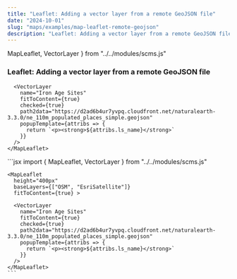```yaml
---
title: "Leaflet: Adding a vector layer from a remote GeoJSON file"
date: "2024-10-01"
slug: "maps/examples/map-leaflet-remote-geojson"
description: "Leaflet: Adding a vector layer from a remote GeoJSON file"
---
```


  MapLeaflet,
  VectorLayer
} from "../../modules/scms.js"


### Leaflet: Adding a vector layer from a remote GeoJSON file


<div className="row mt-3 mb-5 border-top border-bottom py-3">
  <div className="col-6">
    <MapLeaflet
      height="400px"
      baseLayers={["OSM", "EsriSatellite"]}
      fitToContent={true} >

      <VectorLayer
        name="Iron Age Sites"
        fitToContent={true}
        checked={true}
        path2data="https://d2ad6b4ur7yvpq.cloudfront.net/naturalearth-3.3.0/ne_110m_populated_places_simple.geojson"
        popupTemplate={attribs => {
          return `<p><strong>${attribs.ls_name}</strong>`
        }}
      />
    </MapLeaflet>

  </div>
  <div className="col-6">
    ```jsx
    import {
      MapLeaflet,
      VectorLayer
    } from "../../modules/scms.js"

    <MapLeaflet
      height="400px"
      baseLayers={["OSM", "EsriSatellite"]}
      fitToContent={true} >
      
      <VectorLayer
        name="Iron Age Sites"
        fitToContent={true}
        checked={true}
        path2data="https://d2ad6b4ur7yvpq.cloudfront.net/naturalearth-3.3.0/ne_110m_populated_places_simple.geojson"
        popupTemplate={attribs => {
          return `<p><strong>${attribs.ls_name}</strong>`
        }}
      />
    </MapLeaflet>
    ```
  </div>
</div>